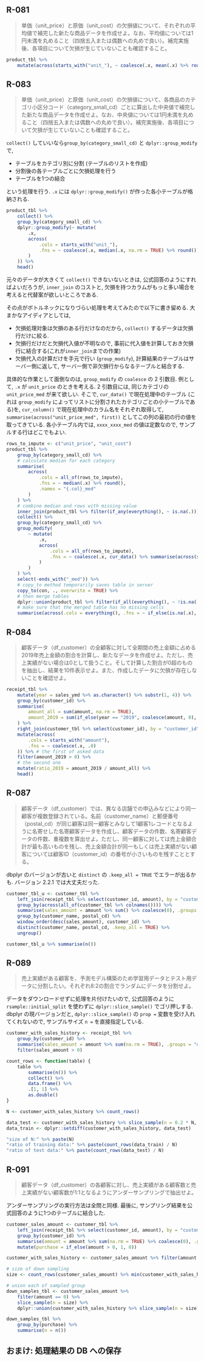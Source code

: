 ## R-081 {-}
>単価（unit_price）と原価（unit_cost）の欠損値について、それぞれの平均値で補完した新たな商品データを作成せよ。なお、平均値については1円未満を丸めること（四捨五入または偶数への丸めで良い）。補完実施後、各項目について欠損が生じていないことも確認すること。

```r
product_tbl %>%
    mutate(across(starts_with("unit_"), ~ coalesce(.x, mean(.x) %>% round())))
```

## R-083 {-}
>単価（unit_price）と原価（unit_cost）の欠損値について、各商品のカテゴリ小区分コード（category_small_cd）ごとに算出した中央値で補完した新たな商品データを作成せよ。なお、中央値については1円未満を丸めること（四捨五入または偶数への丸めで良い）。補完実施後、各項目について欠損が生じていないことも確認すること。

`collect()` していいなら`group_by(category_small_cd)` と `dplyr::group_modify` で,
 
- テーブルをカテゴリ別に分割 (テーブルのリストを作成)
- 分割後の各テーブルごとに欠損処理を行う
- テーブルを1つの結合

という処理を行う. `.x` には `dplyr::group_modify()` が作った各小テーブルが格納される.

```r
product_tbl %>%
    collect() %>%
    group_by(category_small_cd) %>%
    dplyr::group_modify(~ mutate(
        .x,
        across(
            .cols = starts_with("unit_"),
            .fns = ~ coalesce(.x, median(.x, na.rm = TRUE) %>% round())
        )
    )) %>%
    head()
```

元々のデータが大きくて `collect()` できないないときは, 公式回答のようにすればよいだろうが, `inner_join` のコストと, 欠損を持つカラムがもっと多い場合を考えると代替案が欲しいところである.

その点がボトルネックになりづらい処理を考えてみたので以下に書き留める.
大まかなアイディアとしては, 

- 欠損処理対象は欠損のある行だけなのだから, `collect()` するデータは欠損行だけに絞る.
- 欠損行だけだと欠損代入値が不明なので, 事前に代入値を計算しておき欠損行に結合する(これが`inner_join`までの作業)
- 欠損代入の計算だけを手元で行い (`group_modify`), 計算結果のテーブルはサーバー側に返して, サーバー側で非欠損行からなるテーブルと結合する.

具体的な作業として面倒なのは, `group_modify` の `coalesce` の 2 引数目.
例として, `.x` が `unit_price` のときを考える. 2 引数目には, 同じカテゴリの `unit_price_med` が来て欲しい. そこで, `cur_data()` で現在処理中のテーブル (これは `group_modify` によってリストに分割されたカテゴリごとの小テーブルである)を, `cur_column()` で現在処理中のカラム名をそれぞれ取得して, `summarise(across("unit_price_med", first))` としてこの列の最初の行の値を取ってきている. 各小テーブル内では, `xxxx_xxxx_med` の値は定数なので, サンプルする行はどこでもよい. 

```r
rows_to_impute <- c("unit_price", "unit_cost")
product_tbl %>%
    group_by(category_small_cd) %>%
    # calculate median for each category
    summarise(
        across(
            .cols = all_of(rows_to_impute),
            .fns = ~ median(.x) %>% round(),
            .names = "{.col}_med"
        )
    ) %>%
    # combine median and rows with missing value
    inner_join(product_tbl %>% filter(if_any(everything(), ~ is.na(.))), by = "category_small_cd") %>%
    collect() %>%
    group_by(category_small_cd) %>%
    group_modify(
        ~ mutate(
            .x,
            across(
                .cols = all_of(rows_to_impute),
                .fns = ~ coalesce(.x, cur_data() %>% summarise(across(stringr::str_c(cur_column(), "_med"), first)) %>% collect() %>% as.numeric())
            )
        )
    ) %>%
    select(-ends_with("_med")) %>%
    # copy_to method temporarily saves table in server
    copy_to(con, ., overwrite = TRUE) %>%
    # then merge tables
    dplyr::union(product_tbl %>% filter(if_all(everything(), ~ !is.na(.)))) %>%
    # make sure that the merged table has no missing cells
    summarise(across(.cols = everything(), .fns = ~ if_else(is.na(.x), 1, 0) %>% sum(), .names = "{.col}_NA"))
```

## R-084 {-}
>顧客データ（df_customer）の全顧客に対して全期間の売上金額に占める2019年売上金額の割合を計算し、新たなデータを作成せよ。ただし、売上実績がない場合は0として扱うこと。そして計算した割合が0超のものを抽出し、結果を10件表示せよ。また、作成したデータに欠損が存在しないことを確認せよ。

```r
receipt_tbl %>%
    mutate(year = sales_ymd %>% as.character() %>% substr(1, 4)) %>%
    group_by(customer_id) %>%
    summarise(
        amount_all = sum(amount, na.rm = TRUE),
        amount_2019 = sum(if_else(year == "2019", coalesce(amount, 0), 0), na.rm = TRUE)
    ) %>%
    right_join(customer_tbl %>% select(customer_id), by = "customer_id") %>%
    mutate(across(
        .cols = starts_with("amount"),
        .fns = ~ coalesce(.x, .0)
    )) %>% # the first of asked data
    filter(amount_2019 > 0) %>%
    # the second one
    mutate(ratio_2019 = amount_2019 / amount_all) %>%
    head()
```

## R-087 {-}
>顧客データ（df_customer）では、異なる店舗での申込みなどにより同一顧客が複数登録されている。名前（customer_name）と郵便番号（postal_cd）が同じ顧客は同一顧客とみなして1顧客1レコードとなるように名寄せした名寄顧客データを作成し、顧客データの件数、名寄顧客データの件数、重複数を算出せよ。ただし、同一顧客に対しては売上金額合計が最も高いものを残し、売上金額合計が同一もしくは売上実績がない顧客については顧客ID（customer_id）の番号が小さいものを残すこととする。

dbplyr のバージョンが古いと `distinct` の `.keep_all = TRUE` でエラーが出るかも. バージョン 2.2.1 では大丈夫だった.

```r
customer_tbl_u <- customer_tbl %>%
    left_join(receipt_tbl %>% select(customer_id, amount), by = "customer_id") %>%
    group_by(across(all_of(customer_tbl %>% colnames()))) %>%
    summarise(sales_amount = amount %>% sum() %>% coalesce(0), .groups = "drop") %>%
    group_by(customer_name, postal_cd) %>%
    window_order(desc(sales_amount), customer_id) %>%
    distinct(customer_name, postal_cd, .keep_all = TRUE) %>%
    ungroup()

customer_tbl_u %>% summarise(n())
```

## R-089 {-}
>売上実績がある顧客を、予測モデル構築のため学習用データとテスト用データに分割したい。それぞれ8:2の割合でランダムにデータを分割せよ。

データをダウンロードせずに処理を片付けたいので, 公式回答のように `rsample::initial_split` を使わずに `dplyr::slice_sample()` でゴリ押しする.
 dbplyr の現バージョンだと, `dplyr::slice_sample()` の `prop = ` 変数を受け入れてくれないので, サンプルサイズ `n = ` を直接指定している.

```r
customer_with_sales_history <- receipt_tbl %>%
    group_by(customer_id) %>%
    summarise(sales_amount = amount %>% sum(na.rm = TRUE), .groups = "drop") %>%
    filter(sales_amount > 0)

count_rows <- function(table) {
    table %>%
        summarise(n()) %>%
        collect() %>%
        data.frame() %>%
        .[1, 1] %>%
        as.double()
}

N <- customer_with_sales_history %>% count_rows()

data_test <- customer_with_sales_history %>% slice_sample(n = 0.2 * N, replace = FALSE)
data_train <- dplyr::setdiff(customer_with_sales_history, data_test)

"size of N:" %>% paste(N)
"ratio of training data:" %>% paste(count_rows(data_train) / N)
"ratio of test data:" %>% paste(count_rows(data_test) / N)
```

## R-091 {-}
>顧客データ（df_customer）の各顧客に対し、売上実績がある顧客数と売上実績がない顧客数が1:1となるようにアンダーサンプリングで抽出せよ。

アンダーサンプリングの実行方法は全問と同様.
最後に, サンプリング結果を公式回答のように1つのテーブルに結合した.

```r
customer_sales_amount <- customer_tbl %>%
    left_join(receipt_tbl %>% select(customer_id, amount), by = "customer_id") %>%
    group_by(customer_id) %>%
    summarise(amount = amount %>% sum(na.rm = TRUE) %>% coalesce(0), .groups = "drop") %>%
    mutate(purchase = if_else(amount > 0, 1, 0))

customer_with_sales_history <- customer_sales_amount %>% filter(amount > 0)

# size of down sampling
size <- count_rows(customer_sales_amount) %>% min(customer_with_sales_history %>% count_rows())

# union each of sampled group
down_samples_tbl <- customer_sales_amount %>%
    filter(amount == 0) %>%
    slice_sample(n = size) %>%
    dplyr::union(customer_with_sales_history %>% slice_sample(n = size))

down_samples_tbl %>%
    group_by(purchase) %>%
    summarise(n = n())
```

## おまけ: 処理結果の DB への保存
